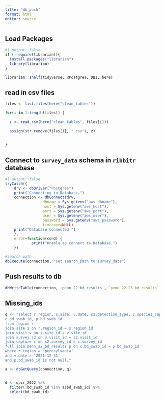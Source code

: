 ```yaml
---
title: "db_push"
format: html
editor: source
---
```


## Load Packages

```r
#| output: false
if (!require(librarian)){
  install.packages("librarian")
  library(librarian)
}

librarian::shelf(tidyverse, RPostgres, DBI, here)

```


## read in csv files
```r
files <- list.files(here("clean_tables"))

for(i in 1:length(files)) {
  
  z <- read_csv(here("clean_tables", files[i]))
  
  assign(str_remove(files[i], ".csv"), z)
  
  
}


```


## Connect to `survey_data` schema in `ribbitr` database
```r
#| output: false
tryCatch({
    drv <- dbDriver("Postgres")
    print("Connecting to Database…")
    connection <- dbConnect(drv,
                 dbname = Sys.getenv("aws_dbname"),
                 host = Sys.getenv("aws_host"),
                 port = Sys.getenv("aws_port"),
                 user = Sys.getenv("aws_user"),
                 password = Sys.getenv("aws_password"),
                 timezone=NULL)
    print("Database Connected!")
    },
    error=function(cond) {
            print("Unable to connect to Database.")
    })

#search path
dbExecute(connection, "set search_path to survey_data")

```

## Push results to db
```r

dbWriteTable(connection, 'penn_22_bd_results', `penn_22-23_bd_results`, overwrite=T)


```


## Missing_ids
```r
q <- "select r.region, s.site, v.date, s2.detection_type, c.species_capture,
c.bd_swab_id, p.bd_swab_id
from region r
join site s on r.region_id = s.region_id 
join visit v on s.site_id = v.site_id 
join survey s2 on v.visit_id = s2.visit_id 
join capture c on s2.survey_id = c.survey_id 
full join penn_22_bd_results p on c.bd_swab_id = p.bd_swab_id
where r.region = 'pennsylvania'
and v.date > '2021-12-31'
and p.bd_swab_id is not null;"

a <- dbGetQuery(connection, q)
  
  
d <- qpcr_2022 %>% 
  filter(!bd_swab_id %in% a$bd_swab_id) %>% 
  select(bd_swab_id)


```

